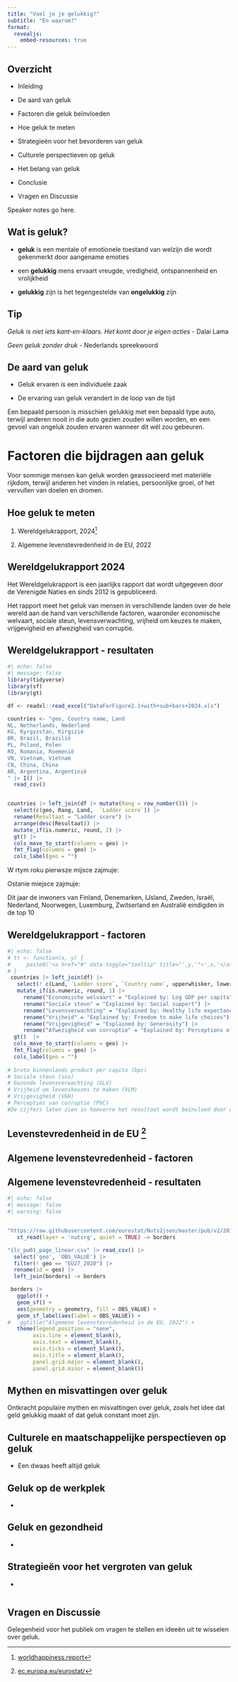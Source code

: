```yaml
---
title: "Voel je je gelukkig?"
subtitle: "En waarom?"
format: 
  revealjs:
    embed-resources: true
---
```


## Overzicht

- Inleiding

- De aard van geluk

- Factoren die geluk beïnvloeden

- Hoe geluk te meten

- Strategieën voor het bevorderen van geluk

- Culturele perspectieven op geluk

- Het belang van geluk

- Conclusie

- Vragen en Discussie

::: {.notes}
Speaker notes go here.
:::

## Wat is geluk?

- **geluk** is een mentale of emotionele toestand van welzijn die wordt gekenmerkt door aangename emoties

- een **gelukkig** mens ervaart vreugde, vredigheid, ontspannenheid en vrolijkheid

- **gelukkig** zijn is het tegengestelde van **ongelukkig** zijn

::: {.callout-tip}
## Tip

*Geluk is niet iets kant-en-klaars. Het komt door je eigen acties* - Dalai Lama

*Geen geluk zonder druk* - Nederlands spreekwoord

:::

## De aard van geluk

- Geluk ervaren is een individuele zaak

- De ervaring van geluk verandert in de loop van de tijd

::: {.callout-warning}

Een bepaald persoon is misschien gelukkig met een bepaald type auto, terwijl anderen nooit in die auto gezien zouden willen worden, en een gevoel van ongeluk zouden ervaren wanneer dit wél zou gebeuren.

:::


# Factoren die bijdragen aan geluk

Voor sommige mensen kan geluk worden geassocieerd met materiële rijkdom, terwijl anderen het vinden in relaties, persoonlijke groei, of het vervullen van doelen en dromen. 

## Hoe geluk te meten

1. Wereldgelukrapport, 2024[^bron1]

2. Algemene levenstevredenheid in de EU, 2022

[^bron1]: [worldhappiness.report](https://worldhappiness.report/)


## Wereldgelukrapport 2024 

Het Wereldgelukrapport is een jaarlijks rapport dat wordt uitgegeven door de Verenigde Naties en sinds 2012 is gepubliceerd. 

Het rapport meet het geluk van mensen in verschillende landen over de hele wereld aan de hand van verschillende factoren, waaronder economische welvaart, sociale steun, levensverwachting, vrijheid om keuzes te maken, vrijgevigheid en afwezigheid van corruptie.



## Wereldgelukrapport - resultaten

```r
#| echo: false
#| message: false
library(tidyverse)
library(sf)
library(gt)

df <- readxl::read_excel("DataForFigure2.1+with+sub+bars+2024.xls")

countries <- "geo, Country name, Land
NL, Netherlands, Nederland
KG, Kyrgyzstan, Kirgizië
BR, Brazil, Brazilië
PL, Poland, Polen
RO, Romania, Roemenië
VN, Vietnam, Vietnam
CN, China, China
AR, Argentina, Argentinië
" |> I() |>
  read_csv()


countries |> left_join(df |> mutate(Rang = row_number())) |> 
  select(c(geo, Rang, Land,  `Ladder score`)) |> 
  rename(Resultaat = "Ladder score") |>
  arrange(desc(Resultaat)) |> 
  mutate_if(is.numeric, round, 2) |>
  gt() |>
  cols_move_to_start(columns = geo) |>
  fmt_flag(columns = geo) |>
  cols_label(geo = "")

```

::: {.notes}

W rtym roku pierwsze mijsce zajmuje:

Ostanie miejsce zajmuje:

Dit jaar de inwoners van Finland, Denemarken, IJsland, Zweden, Israël, Nederland, Noorwegen, Luxemburg, Zwitserland en Australië eindigden in de top 10
:::


## Wereldgelukrapport - factoren


```r
#| echo: false
# tt <- function(x, y) {
#     paste0('<a href="#" data-toggle="tooltip" title="',y,'">',x,'</a>')
# }
 countries |> left_join(df) |> 
   select(! c(Land, `Ladder score`, `Country name`, upperwhisker, lowerwhisker, `Dystopia + residual`)) |> 
   mutate_if(is.numeric, round, 1) |>
     rename("Economische welvaart" = "Explained by: Log GDP per capita") |>
     rename("Sociale steun" = "Explained by: Social support") |>
     rename("Levensverwachting" = "Explained by: Healthy life expectancy") |>
     rename("Vrijheid" = "Explained by: Freedom to make life choices") |>
     rename("Vrijgevigheid" = "Explained by: Generosity") |>
     rename("Afwezigheid van corruptie" = "Explained by: Perceptions of corruption") |>
  gt()  |>
  cols_move_to_start(columns = geo) |>
  fmt_flag(columns = geo) |>
  cols_label(geo = "")
 
# bruto binnenlands product per capita (bpc)
# Sociale steun (sos)
# Gezonde levensverwachting (GLV)
# Vrijheid om levenskeuzes te maken (VLM)
# Vrijgevigheid (VGH)
# Percepties van corruptie (PVC)
#De cijfers laten zien in hoeverre het resultaat wordt beïnvloed door de volgende factoren: `r #tt("BPC","Bruto binnenlands product per capita")`, `r tt("SOS","Sociale steun")`, `r tt("GLV","Gezonde levensverwachting")`, `r tt("VLM","Vrijheid om levenskeuzes te maken")`, `r tt("VGH","Vrijgevigheid")` en `r tt("PVC","Percepties van corruptie")`.

```




## Levenstevredenheid in de EU [^bron2]


[^bron2]: [ec.europa.eu/eurostat/](https://ec.europa.eu/eurostat/)

## Algemene levenstevredenheid - factoren


## Algemene levenstevredenheid - resultaten 

```r
#| echo: false
#| message: false
#| warning: false


"https://raw.githubusercontent.com/eurostat/Nuts2json/master/pub/v2/2016/3035/20M/0.json" |>
   st_read(layer = 'nutsrg', quiet = TRUE) -> borders

"ilc_pw01_page_linear.csv" |> read_csv() |>
  select('geo', 'OBS_VALUE') |>
  filter(! geo == "EU27_2020") |> 
  rename(id = geo) |>
  left_join(borders) -> borders

 borders |>
   ggplot() +
   geom_sf() +
   aes(geometry = geometry, fill = OBS_VALUE) +
   geom_sf_label(aes(label = OBS_VALUE)) +
#   ggtitle("Algemene levenstevredenheid in de EU, 2022") +
   theme(legend.position = "none",
        axis.line = element_blank(),
        axis.text = element_blank(),
        axis.ticks = element_blank(),
        axis.title = element_blank(),
        panel.grid.major = element_blank(),
        panel.grid.minor = element_blank())
```

## Mythen en misvattingen over geluk

Ontkracht populaire mythen en misvattingen over geluk, zoals het idee dat geld gelukkig maakt of dat geluk constant moet zijn.

## Culturele en maatschappelijke perspectieven op geluk

- Een dwaas heeft altijd geluk

## Geluk op de werkplek

-

## Geluk en gezondheid

-

## Strategieën voor het vergroten van geluk

-

```r

```


## Vragen en Discussie

::: {.notes}
Gelegenheid voor het publiek om vragen te stellen en ideeën uit te wisselen over geluk.
:::
